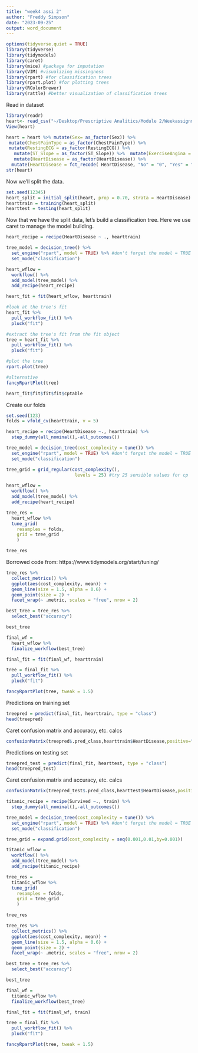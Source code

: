 ```yaml
---
title: "week4 assi 2"
author: "Freddy Simpson"
date: "2023-09-25"
output: word_document
---
```

```r
options(tidyverse.quiet = TRUE)
library(tidyverse)
library(tidymodels)
library(caret)
library(mice) #package for imputation
library(VIM) #visualizing missingness
library(rpart) #for classification trees
library(rpart.plot) #for plotting trees
library(RColorBrewer) 
library(rattle) #better visualization of classification trees
```
Read in dataset   
```r
library(readr)
heart<- read_csv("~/Desktop/Prescriptive Analitics/Module 2/Weekassignment2/heart_disease-1.csv")
View(heart)
```


```r


heart = heart %>% mutate(Sex= as_factor(Sex)) %>% 
 mutate(ChestPainType = as_factor(ChestPainType)) %>% 
 mutate(RestingECG = as_factor(RestingECG)) %>% 
   mutate(ST_Slope = as_factor(ST_Slope)) %>%  mutate(ExerciseAngina = as_factor(ExerciseAngina)) %>% 
   mutate(HeartDisease = as_factor(HeartDisease)) %>% 
  mutate(HeartDisease = fct_recode( HeartDisease, "No" = "0", "Yes" = "1" )) 
str(heart)


```


Now we'll split the data.  
```r
set.seed(12345) 
heart_split = initial_split(heart, prop = 0.70, strata = HeartDisease) #70% in training
hearttrain = training(heart_split) 
hearttest = testing(heart_split)

```


Now that we have the split data, let's build a classification tree. Here we use caret to manage the model building.  
```r
heart_recipe = recipe(HeartDisease ~ ., hearttrain)

tree_model = decision_tree() %>% 
  set_engine("rpart", model = TRUE) %>% #don't forget the model = TRUE flag
  set_mode("classification")

heart_wflow = 
  workflow() %>% 
  add_model(tree_model) %>% 
  add_recipe(heart_recipe)

heart_fit = fit(heart_wflow, hearttrain)
```

```r
#look at the tree's fit
heart_fit %>%
  pull_workflow_fit() %>%
  pluck("fit")  
```

```r
#extract the tree's fit from the fit object
tree = heart_fit %>% 
  pull_workflow_fit() %>% 
  pluck("fit")

#plot the tree
rpart.plot(tree)
```
```r
#alternative
fancyRpartPlot(tree) 
```

```r
heart_fit$fit$fit$fit$cptable
```

Create our folds  
```r
set.seed(123)
folds = vfold_cv(hearttrain, v = 5)
```



```r
heart_recipe = recipe(HeartDisease ~., hearttrain) %>%
  step_dummy(all_nominal(),-all_outcomes())

tree_model = decision_tree(cost_complexity = tune()) %>% 
  set_engine("rpart", model = TRUE) %>% #don't forget the model = TRUE flag
  set_mode("classification")

tree_grid = grid_regular(cost_complexity(),
                          levels = 25) #try 25 sensible values for cp

heart_wflow = 
  workflow() %>% 
  add_model(tree_model) %>% 
  add_recipe(heart_recipe)

tree_res = 
  heart_wflow %>% 
  tune_grid(
    resamples = folds,
    grid = tree_grid
    )

tree_res
```

Borrowed code from: https://www.tidymodels.org/start/tuning/
```r
tree_res %>%
  collect_metrics() %>%
  ggplot(aes(cost_complexity, mean)) +
  geom_line(size = 1.5, alpha = 0.6) +
  geom_point(size = 2) +
  facet_wrap(~ .metric, scales = "free", nrow = 2) 
```


```r
best_tree = tree_res %>%
  select_best("accuracy")

best_tree
```

```r
final_wf = 
  heart_wflow %>% 
  finalize_workflow(best_tree)
```

```r
final_fit = fit(final_wf, hearttrain)

tree = final_fit %>% 
  pull_workflow_fit() %>% 
  pluck("fit")

fancyRpartPlot(tree, tweak = 1.5) 

```
Predictions on training set  

```r
treepred = predict(final_fit, hearttrain, type = "class")
head(treepred)
```

Caret confusion matrix and accuracy, etc. calcs  
```r
confusionMatrix(treepred$.pred_class,hearttrain$HeartDisease,positive="Yes") #predictions first then actual
```

Predictions on testing set  
```r
treepred_test = predict(final_fit, hearttest, type = "class")
head(treepred_test)
```

Caret confusion matrix and accuracy, etc. calcs  
```r
confusionMatrix(treepred_test$.pred_class,hearttest$HeartDisease,positive="Yes") #predictions first then actual
```

```r
titanic_recipe = recipe(Survived ~., train) %>% 
  step_dummy(all_nominal(),-all_outcomes())

tree_model = decision_tree(cost_complexity = tune()) %>% 
  set_engine("rpart", model = TRUE) %>% #don't forget the model = TRUE flag
  set_mode("classification")

tree_grid = expand.grid(cost_complexity = seq(0.001,0.01,by=0.001))

titanic_wflow = 
  workflow() %>% 
  add_model(tree_model) %>% 
  add_recipe(titanic_recipe)

tree_res = 
  titanic_wflow %>% 
  tune_grid(
    resamples = folds,
    grid = tree_grid
    )

tree_res
```

```r
tree_res %>%
  collect_metrics() %>%
  ggplot(aes(cost_complexity, mean)) +
  geom_line(size = 1.5, alpha = 0.6) +
  geom_point(size = 2) +
  facet_wrap(~ .metric, scales = "free", nrow = 2) 
```
```r
best_tree = tree_res %>%
  select_best("accuracy")

best_tree
```

```r
final_wf = 
  titanic_wflow %>% 
  finalize_workflow(best_tree)
```

```r
final_fit = fit(final_wf, train)

tree = final_fit %>% 
  pull_workflow_fit() %>% 
  pluck("fit")

fancyRpartPlot(tree, tweak = 1.5) 

```

